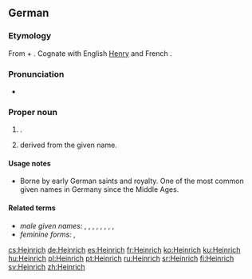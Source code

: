 ==German==

===Etymology===
From {{etyl|goh|de}} {{m|goh|heim||home}} + {{m|goh|rihhi||ruler}}. Cognate with English [[Henry]] and French {{l|fr|Henri}}.

===Pronunciation===
* {{IPA|[ˈhaɪnʁɪç]|lang=de}}

===Proper noun===
{{de-proper noun|m}}

# {{given name|male|lang=de}}.
# {{surname|lang=de|from=given names|dot=}} derived from the given name.

====Usage notes====
* Borne by early German saints and royalty. One of the most common given names in Germany since the Middle Ages.

====Related terms====
* ''male given names:'' {{l|de|Emmerich}}, {{l|de|Harry}}, {{l|de|Heiko}}, {{l|de|Heine}}, {{l|de|Heiner}}, {{l|de|Heinz}}, {{l|de|Henri}}, {{l|de|Henry}}, {{l|de|Hinrich}}
* ''feminine forms:'' {{l|de|Heike}}, {{l|de|Henny}}

[[cs:Heinrich]]
[[de:Heinrich]]
[[es:Heinrich]]
[[fr:Heinrich]]
[[ko:Heinrich]]
[[ku:Heinrich]]
[[hu:Heinrich]]
[[pl:Heinrich]]
[[pt:Heinrich]]
[[ru:Heinrich]]
[[sr:Heinrich]]
[[fi:Heinrich]]
[[sv:Heinrich]]
[[zh:Heinrich]]
